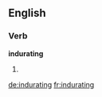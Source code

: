 ==English==

===Verb===
'''indurating'''

# {{present participle of|indurate}}

[[de:indurating]]
[[fr:indurating]]